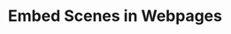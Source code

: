---
title: "Embed Scenes in Webpages"
description: "Up-level website and documentation pages with interactive 3D prototypes. "
---